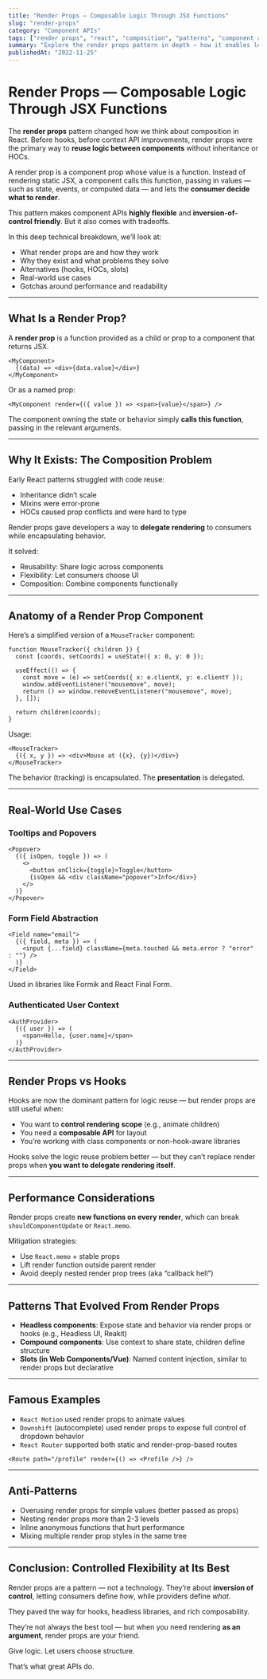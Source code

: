 ```yaml
---
title: "Render Props — Composable Logic Through JSX Functions"
slug: "render-props"
category: "Component APIs"
tags: ["render props", "react", "composition", "patterns", "component apis"]
summary: "Explore the render props pattern in depth — how it enables logic reuse through function-as-child components. See how it evolved, why it's powerful, and where it fits in the modern React ecosystem alongside hooks and context."
publishedAt: "2022-11-25"
---
```


# Render Props — Composable Logic Through JSX Functions

The **render props** pattern changed how we think about composition in React. Before hooks, before context API improvements, render props were the primary way to **reuse logic between components** without inheritance or HOCs.

A render prop is a component prop whose value is a function. Instead of rendering static JSX, a component calls this function, passing in values — such as state, events, or computed data — and lets the **consumer decide what to render**.

This pattern makes component APIs **highly flexible** and **inversion-of-control friendly**. But it also comes with tradeoffs.

In this deep technical breakdown, we’ll look at:
- What render props are and how they work
- Why they exist and what problems they solve
- Alternatives (hooks, HOCs, slots)
- Real-world use cases
- Gotchas around performance and readability

---

## What Is a Render Prop?

A **render prop** is a function provided as a child or prop to a component that returns JSX.

```tsx
<MyComponent>
  {(data) => <div>{data.value}</div>}
</MyComponent>
```

Or as a named prop:

```tsx
<MyComponent render={({ value }) => <span>{value}</span>} />
```

The component owning the state or behavior simply **calls this function**, passing in the relevant arguments.

---

## Why It Exists: The Composition Problem

Early React patterns struggled with code reuse:
- Inheritance didn’t scale
- Mixins were error-prone
- HOCs caused prop conflicts and were hard to type

Render props gave developers a way to **delegate rendering** to consumers while encapsulating behavior.

It solved:
- Reusability: Share logic across components
- Flexibility: Let consumers choose UI
- Composition: Combine components functionally

---

## Anatomy of a Render Prop Component

Here’s a simplified version of a `MouseTracker` component:

```tsx
function MouseTracker({ children }) {
  const [coords, setCoords] = useState({ x: 0, y: 0 });

  useEffect(() => {
    const move = (e) => setCoords({ x: e.clientX, y: e.clientY });
    window.addEventListener("mousemove", move);
    return () => window.removeEventListener("mousemove", move);
  }, []);

  return children(coords);
}
```

Usage:

```tsx
<MouseTracker>
  {({ x, y }) => <div>Mouse at ({x}, {y})</div>}
</MouseTracker>
```

The behavior (tracking) is encapsulated. The **presentation** is delegated.

---

## Real-World Use Cases

### Tooltips and Popovers

```tsx
<Popover>
  {({ isOpen, toggle }) => (
    <>
      <button onClick={toggle}>Toggle</button>
      {isOpen && <div className="popover">Info</div>}
    </>
  )}
</Popover>
```

### Form Field Abstraction

```tsx
<Field name="email">
  {({ field, meta }) => (
    <input {...field} className={meta.touched && meta.error ? "error" : ""} />
  )}
</Field>
```

Used in libraries like Formik and React Final Form.

### Authenticated User Context

```tsx
<AuthProvider>
  {({ user }) => (
    <span>Hello, {user.name}</span>
  )}
</AuthProvider>
```

---

## Render Props vs Hooks

Hooks are now the dominant pattern for logic reuse — but render props are still useful when:
- You want to **control rendering scope** (e.g., animate children)
- You need a **composable API** for layout
- You’re working with class components or non-hook-aware libraries

Hooks solve the logic reuse problem better — but they can’t replace render props when **you want to delegate rendering itself**.

---

## Performance Considerations

Render props create **new functions on every render**, which can break `shouldComponentUpdate` or `React.memo`.

Mitigation strategies:
- Use `React.memo` + stable props
- Lift render function outside parent render
- Avoid deeply nested render prop trees (aka “callback hell”)

---

## Patterns That Evolved From Render Props

- **Headless components**: Expose state and behavior via render props or hooks (e.g., Headless UI, Reakit)
- **Compound components**: Use context to share state, children define structure
- **Slots (in Web Components/Vue)**: Named content injection, similar to render props but declarative

---

## Famous Examples

- `React Motion` used render props to animate values
- `Downshift` (autocomplete) used render props to expose full control of dropdown behavior
- `React Router` supported both static and render-prop-based routes

```tsx
<Route path="/profile" render={() => <Profile />} />
```

---

## Anti-Patterns

- Overusing render props for simple values (better passed as props)
- Nesting render props more than 2-3 levels
- Inline anonymous functions that hurt performance
- Mixing multiple render prop styles in the same tree

---

## Conclusion: Controlled Flexibility at Its Best

Render props are a pattern — not a technology. They’re about **inversion of control**, letting consumers define *how*, while providers define *what*.

They paved the way for hooks, headless libraries, and rich composability.

They’re not always the best tool — but when you need rendering **as an argument**, render props are your friend.

Give logic. Let users choose structure.

That’s what great APIs do.
